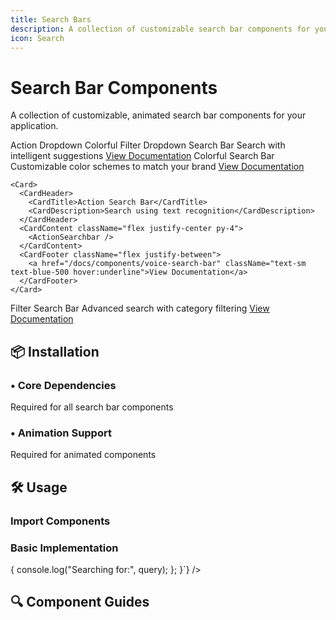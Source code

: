```yaml
---
title: Search Bars
description: A collection of customizable search bar components for your Next.js application
icon: Search
---
```



# Search Bar Components
A collection of customizable, animated search bar components for your application.

<Tabs defaultValue="action" className="w-full mt-6">
  <TabsList className="grid w-full grid-cols-4">
    <TabsTrigger value="action">Action</TabsTrigger>
    <TabsTrigger value="dropdown">Dropdown</TabsTrigger>
    <TabsTrigger value="colorful">Colorful</TabsTrigger>
    <TabsTrigger value="filter">Filter</TabsTrigger>
  </TabsList>
  
 
  <TabsContent value="dropdown" className="mt-4">
    <Card>
      <CardHeader>
        <CardTitle>Dropdown Search Bar</CardTitle>
        <CardDescription>Search with intelligent suggestions</CardDescription>
      </CardHeader>
      <CardContent className="flex justify-center py-4">
        <DropdownSearchbar 
          suggestions={[
            "React hooks",
            "Next.js tutorial",
            "Tailwind CSS",
            "Framer Motion animations",
            "TypeScript basics"
          ]} 
        />
      </CardContent>
      <CardFooter className="flex justify-between">
        <a href="/docs/components/dropdown-search-bar" className="text-sm text-blue-500 hover:underline">View Documentation</a>
      </CardFooter>
    </Card>
  </TabsContent>
  <TabsContent value="colorful" className="mt-4">
    <Card>
      <CardHeader>
        <CardTitle>Colorful Search Bar</CardTitle>
        <CardDescription>Customizable color schemes to match your brand</CardDescription>
      </CardHeader>
      <CardContent className="flex flex-wrap justify-center gap-4 py-4">
        <ColorfulSearchbar colorScheme="blue" />
        <ColorfulSearchbar colorScheme="purple" />
        <ColorfulSearchbar colorScheme="green" />
        <ColorfulSearchbar colorScheme="amber" />
        <ColorfulSearchbar colorScheme="rose" />
      </CardContent>
      <CardFooter className="flex justify-between">
        <a href="/docs/components/colorful-search-bar" className="text-sm text-blue-500 hover:underline">View Documentation</a>
      </CardFooter>
    </Card>
  </TabsContent>
  <TabsContent value="action" className="mt-4">

    <Card>
      <CardHeader>
        <CardTitle>Action Search Bar</CardTitle>
        <CardDescription>Search using text recognition</CardDescription>
      </CardHeader>
      <CardContent className="flex justify-center py-4">
        <ActionSearchbar />
      </CardContent>
      <CardFooter className="flex justify-between">
        <a href="/docs/components/voice-search-bar" className="text-sm text-blue-500 hover:underline">View Documentation</a>
      </CardFooter>
    </Card>
  </TabsContent>
  <TabsContent value="filter" className="mt-4">
    <Card>
      <CardHeader>
        <CardTitle>Filter Search Bar</CardTitle>
        <CardDescription>Advanced search with category filtering</CardDescription>
      </CardHeader>
      <CardContent className="flex justify-center py-4">
        <FilterSearchbar 
          filterOptions={[
            { id: "articles", label: "Articles" },
            { id: "videos", label: "Videos" },
            { id: "tutorials", label: "Tutorials" },
            { id: "docs", label: "Documentation" },
            { id: "code", label: "Code examples" }
          ]} 
        />
      </CardContent>
      <CardFooter className="flex justify-between">
        <a href="/docs/components/filter-search-bar" className="text-sm text-blue-500 hover:underline">View Documentation</a>
      </CardFooter>
    </Card>
  </TabsContent>
</Tabs>

## 📦 Installation
<div className="grid grid-cols-1 md:grid-cols-2 gap-4 mt-6">
  <div className="p-4 border rounded-lg bg-card">
    <h3 className="font-semibold flex items-center gap-2">
      <span className="text-primary">•</span> Core Dependencies
    </h3>
    <p className="mt-2 text-sm text-muted-foreground">
      Required for all search bar components
    </p>
    <CopyCode code="pnpm add lucide-react" />
  </div>

  <div className="p-4 border rounded-lg bg-card">
    <h3 className="font-semibold flex items-center gap-2">
      <span className="text-primary">•</span> Animation Support
    </h3>
    <p className="mt-2 text-sm text-muted-foreground">
      Required for animated components
    </p>
    <CopyCode code="pnpm add motion" />
  </div>
</div>

## 🛠️ Usage

<div className="grid grid-cols-1 gap-4 mt-6">
<div className="p-4 border rounded-lg bg-card">
  <h3 className="font-semibold mb-3">Import Components</h3>
  <Tabs items={["Minimal", "Dropdown", "Colorful", "Action", "Filter"]}>
    <CopyCode code={`import { MinimalSearchbar } from "@/components/code-clamp/search-bar";`} />
    <CopyCode code={`import { DropdownSearchbar } from "@/components/code-clamp/search-bar";`} />
    <CopyCode code={`import { ColorfulSearchbar } from "@/components/code-clamp/search-bar";`} />
    <CopyCode code={`import { ActionSearchbar } from "@/components/code-clamp/search-bar";`} />
    <CopyCode code={`import { FilterSearchbar } from "@/components/code-clamp/search-bar";`} />
  </Tabs>
</div>


<div className="p-4 border rounded-lg bg-card">
  <h3 className="font-semibold mb-3">Basic Implementation</h3>
  <CopyCode
    code={`function SearchExample() {
  const handleSearch = (query) => {
    console.log("Searching for:", query);
  };
}`}
  />
</div>

</div>

## 🔍 Component Guides

<SearchBarCards/>